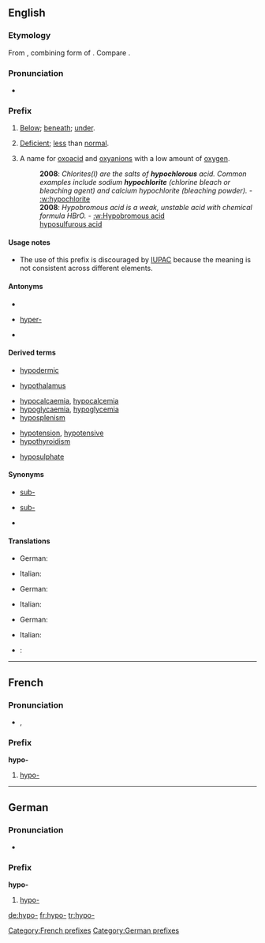 ==English==

===Etymology===
From {{AGr.}} {{term|sc=polytonic|ὑπο-|tr=hypo-|lang=grc}}, combining form of {{term|sc=polytonic|ὑπό|tr=hypó||under|lang=grc}}. Compare {{term|sub-|lang=en}}.

===Pronunciation===
* {{a|RP}} {{IPA|/ˈhaɪpəʊ/}}

===Prefix===
{{infl|en|prefix|cat=prefixes}}

# {{anatomy}} [[below|Below]]; [[beneath]]; [[under]].
# {{medicine}} [[deficient|Deficient]]; [[less]] than [[normal]].
# {{rfv-sense}} {{chemistry}} A name for [[oxoacid]] and [[oxyanion]]s with a low amount of [[oxygen]].
#: '''2008''': ''Chlorites(I) are the salts of '''hypochlorous''' acid. Common examples include sodium '''hypochlorite''' (chlorine bleach or bleaching agent) and calcium hypochlorite (bleaching powder).'' - [[:w:hypochlorite]]
#: '''2008''': ''Hypobromous acid is a weak, unstable acid with chemical formula HBrO. '' - [[:w:Hypobromous acid]]
#: [[hyposulfurous acid]]

====Usage notes====
* {{chemistry}} The use of this prefix is discouraged by [[IUPAC]] because the meaning is not consistent across different elements.

====Antonyms====
* {{sense|Anatomical sense}}
* {{sense|Medical sense}} [[hyper-]] <!-- may also be in other senses -->
* {{sense|Chemical sense}}

====Derived terms====
{{rel-top|Terms derived from the ''hypo-'' prefix in the anatomical sense}}
* [[hypodermic]]
{{rel-mid}}
* [[hypothalamus]]
{{rel-bottom}}
{{rel-top|Terms derived from the ''hypo-'' prefix in the medical sense}}
* [[hypocalcaemia]], [[hypocalcemia]]
* [[hypoglycaemia]], [[hypoglycemia]]
* [[hyposplenism]]
{{rel-mid}}
* [[hypotension]], [[hypotensive]]
* [[hypothyroidism]]
{{rel-bottom}}
{{rel-top|Terms derived from the ''hypo-'' prefix in the chemical sense}}
* [[hyposulphate]]
{{rel-mid}}
{{rel-bottom}}

====Synonyms====
* {{sense|Anatomical sense}} [[sub-]] {{i|Latinate}}
* {{sense|Medical sense}} [[sub-]] {{i|Latinate}}
* {{sense|Chemical sense}}

====Translations====
{{trans-top|Anatomical sense}}
* German: {{t+|de|hypo-}}
{{trans-mid}}
* Italian: {{t-|it|ipo-}}
{{trans-bottom}}

{{trans-top|Medical sense}}
* German: {{t+|de|hypo-}}
{{trans-mid}}
* Italian: {{t-|it|ipo-}}
{{trans-bottom}}

{{trans-top|Chemical sense}}
* German: {{t+|de|hypo-}}
{{trans-mid}}
* Italian: {{t-|it|ipo-}}
{{trans-bottom}}

{{checktrans-top}}
* {{ttbc|French}}: {{t+|fr|hypo-}}
{{checktrans-mid}}
{{checktrans-bottom}}

----

==French==

===Pronunciation===
* {{IPA|/ipɔ/}}, {{SAMPA|/ipO/}}

===Prefix===
'''hypo-'''

# [[hypo-#English|hypo-]]

[[Category:French prefixes]]

----

==German==

===Pronunciation===
*{{IPA|/ˈhypo/}}

===Prefix===
'''hypo-'''

# [[hypo-#English|hypo-]]

[[Category:German prefixes]]

[[de:hypo-]]
[[fr:hypo-]]
[[tr:hypo-]]